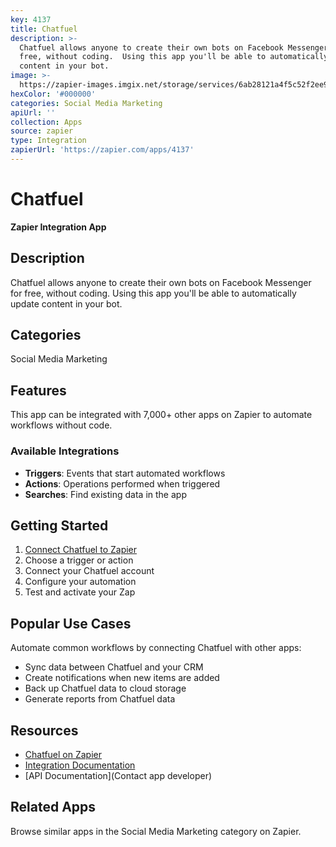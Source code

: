 ```yaml
---
key: 4137
title: Chatfuel
description: >-
  Chatfuel allows anyone to create their own bots on Facebook Messenger for
  free, without coding.  Using this app you'll be able to automatically update
  content in your bot.
image: >-
  https://zapier-images.imgix.net/storage/services/6ab28121a4f5c52f2ee9aba35e8a6705.jpeg?auto=format%2Ccompress&ixlib=python-3.0.0&q=50
hexColor: '#000000'
categories: Social Media Marketing
apiUrl: ''
collection: Apps
source: zapier
type: Integration
zapierUrl: 'https://zapier.com/apps/4137'
---
```

# Chatfuel

**Zapier Integration App**

## Description

Chatfuel allows anyone to create their own bots on Facebook Messenger for free, without coding.  Using this app you'll be able to automatically update content in your bot.

## Categories

Social Media Marketing

## Features

This app can be integrated with 7,000+ other apps on Zapier to automate workflows without code.

### Available Integrations

- **Triggers**: Events that start automated workflows
- **Actions**: Operations performed when triggered
- **Searches**: Find existing data in the app

## Getting Started

1. [Connect Chatfuel to Zapier](https://zapier.com/apps/4137)
2. Choose a trigger or action
3. Connect your Chatfuel account
4. Configure your automation
5. Test and activate your Zap

## Popular Use Cases

Automate common workflows by connecting Chatfuel with other apps:

- Sync data between Chatfuel and your CRM
- Create notifications when new items are added
- Back up Chatfuel data to cloud storage
- Generate reports from Chatfuel data

## Resources

- [Chatfuel on Zapier](https://zapier.com/apps/4137)
- [Integration Documentation](https://zapier.com/apps/4137/integrations)
- [API Documentation](Contact app developer)

## Related Apps

Browse similar apps in the Social Media Marketing category on Zapier.
